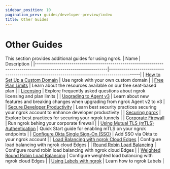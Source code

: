 ```yaml
---
sidebar_position: 10
pagination_prev: guides/developer-preview/index
title: Other Guides
---
```


# Other Guides

This section provides additional guides for using ngrok.
| Name | Description |
|-----------------------------------------------------------------------------------------------------------------|---------------------------------------------------------------------------------------------|
| [How to Set Up a Custom Domain](how-to-set-up-a-custom-domain.md) | Use ngrok with your own custom domain |
| [Free Plan Limits](limits.md) | Learn about the resources available on our free seat-based plan |
| [Licensing](licensing.md) | Explore frequently asked questions about ngrok licensing and plan limits |
| [Upgrading to Agent v3](upgrade-v2-v3.mdx) | Learn about new features and breaking changes when upgrading from ngrok Agent v2 to v3 |
| [Secure Developer Productivity](security-dev-productivity/security-dev-productivity.md) | Learn best security practices securing your ngrok account to enhance developer productivity |
| [Securing ngrok](securing-your-tunnels.md) | Explore best practices for securing your ngrok tunnels |
| [Corporate Firewall](running-behind-firewalls.md) | Run ngrok behing your corporate firewall |
| [Using Mutual TLS (mTLS) Authentication](using-tls-mutual-authentication.md) | Quick Start guide for enabling mTLS on your ngrok endpoints |
| [Configure Okta Single Sign-On (SSO)](dashboard-sso-okta-setup.md) | Add SSO via Okta to your ngrok account |
| [Load Balancing with ngrok Cloud Edges](load-balancing-with-cloud-edges.md) | Configure load balancing with ngrok cloud Edges |
| [Round Robin Load Balancing](how-to-round-robin-load-balance-with-ngrok-cloud-edges.mdx) | Configure round robin load balancing with ngrok cloud Edges |
| [Weighted Round Robin Load Balancing](how-to-do-weighted-load-balancing-with-ngrok-cloud-edges.mdx) | Configure weighted load balancing with ngrok cloud Edges |
| [Using Labels with ngrok](using-labels-within-ngrok.md) | Learn how to ngrok Labels |
